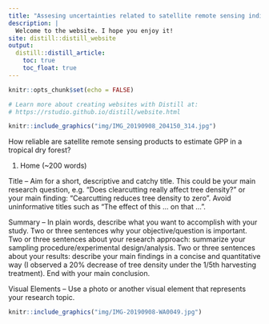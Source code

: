 ```yaml
---
title: "Assesing uncertainties related to satellite remote sensing indices to estimate Gross Primary Production"
description: |
  Welcome to the website. I hope you enjoy it!
site: distill::distill_website
output:
  distill::distill_article:
    toc: true
    toc_float: true
---
```


```r
knitr::opts_chunk$set(echo = FALSE)

# Learn more about creating websites with Distill at:
# https://rstudio.github.io/distill/website.html

```

```r
knitr::include_graphics("img/IMG_20190908_204150_314.jpg")
```

How reliable are satellite remote sensing products to estimate GPP in a 
tropical dry forest?

1. Home (~200 words)


Title – Aim for a short, descriptive and catchy title. This could be your main 
research question, e.g. “Does clearcutting really affect tree density?” or your
main finding: “Cearcutting reduces tree density to zero”. Avoid uninformative 
titles such as “The effect of this … on that …”.


Summary – In plain words, describe what you want to accomplish with your study. 
Two or three sentences why your objective/question is important. Two or three 
sentences about your research approach: summarize your sampling procedure/experimental design/analysis. Two or three sentences about your results: describe your main
findings in a concise and quantitative way (I observed a 20% decrease of tree 
density under the 1/5th harvesting treatment). End with your main conclusion.


Visual Elements – Use a photo or another visual element that represents your 
research topic.

```r
knitr::include_graphics("img/IMG-20190908-WA0049.jpg")
```
